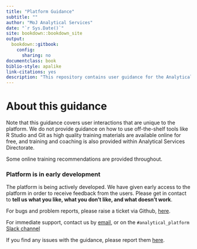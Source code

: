 ```yaml
---
title: "Platform Guidance"
subtitle: ""
author: "MoJ Analytical Services"
date: "`r Sys.Date()`"
site: bookdown::bookdown_site
output:
  bookdown::gitbook:
    config:
      sharing: no
documentclass: book
biblio-style: apalike
link-citations: yes
description: "This repository contains user guidance for the Analytical Platform."
---
```



# About this guidance {-}

Note that this guidance covers user interactions that are unique to the platform.  We do not provide guidance on how to use off-the-shelf tools like R Studio and Git as high quality training materials are available online for free, and training and coaching is also provided within Analytical Services Directorate.

Some online training recommendations are provided throughout.

### Platform is in early development {-}
The platform is being actively developed. We have given early access to the platform in order to receive feedback from the users. Please get in contact to **tell us what you like, what you don’t like, and what doesn’t work**.  

For bugs and problem reports, please raise a ticket via Github, [here](https://github.com/ministryofjustice/analytics-platform/issues).

For immediate support, contact us by [email](mailto:robin.linacre@digital.justice.gov.uk), or on the `#analytical_platform` [Slack channel](https://asdslack.slack.com/messages/anaytical_platform/)

If you find any issues with the guidance, please report them [here](https://github.com/moj-analytical-services/platform_user_guidance/issues).
